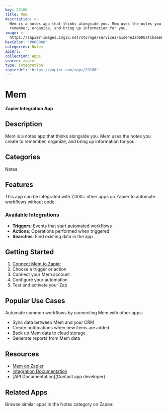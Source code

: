 ```yaml
---
key: 29106
title: Mem
description: >-
  Mem is a notes app that thinks alongside you. Mem uses the notes you create to
  remember, organize, and bring up information for you.
image: >-
  https://zapier-images.imgix.net/storage/services/a1de4e3ad600afcbeae91c5f8c54fede.png?auto=format%2Ccompress&ixlib=python-3.0.0&q=50
hexColor: '#000000'
categories: Notes
apiUrl: ''
collection: Apps
source: zapier
type: Integration
zapierUrl: 'https://zapier.com/apps/29106'
---
```

# Mem

**Zapier Integration App**

## Description

Mem is a notes app that thinks alongside you. Mem uses the notes you create to remember, organize, and bring up information for you.

## Categories

Notes

## Features

This app can be integrated with 7,000+ other apps on Zapier to automate workflows without code.

### Available Integrations

- **Triggers**: Events that start automated workflows
- **Actions**: Operations performed when triggered
- **Searches**: Find existing data in the app

## Getting Started

1. [Connect Mem to Zapier](https://zapier.com/apps/29106)
2. Choose a trigger or action
3. Connect your Mem account
4. Configure your automation
5. Test and activate your Zap

## Popular Use Cases

Automate common workflows by connecting Mem with other apps:

- Sync data between Mem and your CRM
- Create notifications when new items are added
- Back up Mem data to cloud storage
- Generate reports from Mem data

## Resources

- [Mem on Zapier](https://zapier.com/apps/29106)
- [Integration Documentation](https://zapier.com/apps/29106/integrations)
- [API Documentation](Contact app developer)

## Related Apps

Browse similar apps in the Notes category on Zapier.
